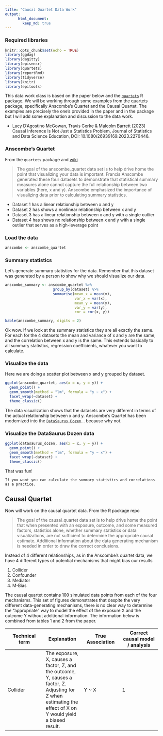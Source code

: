 ```yaml
---
title: "Causal Quartet Data Work"
output:
      html_document:
        keep_md: true
---
```


### Required libraries

```r
knitr::opts_chunk$set(echo = TRUE)
library(ggdag)
library(dagitty)
library(episensr) 
library(quartets)
library(reportRmd)
library(tidyverse)
library(knitr)
library(epitools)
```

This data work class is based on the paper below and the [`quartets`](https://r-causal.github.io/quartets/#causal-quartet) R package. We will be working through some examples from the quartets package, specifically Anscombe's Quartet and the Causal Quartet. The examples are precisely the one's provided in the paper and in the package but I will add some explanation and discussion to the data work. 

  *  Lucy D’Agostino McGowan, Travis Gerke & Malcolm Barrett (2023) Causal Inference Is Not Just a Statistics Problem, Journal of Statistics and Data Science Education, DOI: 10.1080/26939169.2023.2276446. 
  
### Anscombe's Quartet

From the `quartets` package and [wiki](https://en.wikipedia.org/wiki/Anscombe%27s_quartet)

> The goal of the anscombe_quartet data set is to help drive home the point that visualizing your data is important. Francis Anscombe generated these four datasets to demonstrate that statistical summary measures alone cannot capture the full relationship between two variables (here, x and y). Anscombe emphasized the importance of visualizing data prior to calculating summary statistics.

* Dataset 1 has a linear relationship between x and y
* Dataset 2 has shows a nonlinear relationship between x and y
* Dataset 3 has a linear relationship between x and y with a single outlier
* Dataset 4 has shows no relationship between x and y with a single outlier that serves as a high-leverage point

### Load the data

```r
anscombe <- anscombe_quartet
```

### Summary statistics

Let's generate summary statistics for the data. Remember that this dataset was generated by a person to show why we should visualize our data. 

```r
anscombe_summary <- anscombe_quartet %>%
                      group_by(dataset) %>%
                      summarise(mean_x = mean(x),
                                var_x = var(x),
                                mean_y = mean(y),
                                var_y = var(y),
                                cor = cor(x, y)) 

kable(anscombe_summary, digits = 2)
```

Ok wow. If we look at the summary statistics they are all exactly the same. For each for the 4 datasets the mean and variance of x and y are the same, and the correlation between x and y is the same. This extends basically to all summary statistics, regression coefficients, whatever you want to calculate. 

### Visualize the data

Here we are doing a scatter plot between x and y grouped by dataset. 

```r
ggplot(anscombe_quartet, aes(x = x, y = y)) +
  geom_point() + 
  geom_smooth(method = "lm", formula = "y ~ x") +
  facet_wrap(~dataset) + 
  theme_classic()
```

The data visualization shows that the datasets are very different in terms of the actual relationship between x and y. Anscombe's Quartet has been modernized into the [`DataSaurus Dozen`](https://cran.r-project.org/web/packages/datasauRus/index.html)... because why not. 

### Visualize the DataSaurus Dozen data

```r
ggplot(datasaurus_dozen, aes(x = x, y = y)) +
  geom_point() + 
  geom_smooth(method = "lm", formula = "y ~ x") +
  facet_wrap(~dataset) +
  theme_classic()
```

That was fun! 

```{}
If you want you can calculate the summary statistics and correlations as a practice.
```

## Causal Quartet

Now will work on the causal quartet data. From the R package repo

> The goal of the causal_quartet data set is to help drive home the point that when presented with an exposure, outcome, and some measured factors, statistics alone, whether summary statistics or data visualizations, are not sufficient to determine the appropriate causal estimate. Additional information about the data generating mechanism is needed in order to draw the correct conclusions. 

Instead of 4 different relationships, as in the Anscombe's quartet data, we have 4 different types of potential mechanisms that might bias our results

1. Collider
2. Confounder
3. Mediator
4. M-Bias 

The causal quartet contains 100 simulated data points from each of the four mechanisms. This set of figures demonstrates that despite the very different data-generating mechanisms, there is no clear way to determine the “appropriate” way to model the effect of the exposure X and the outcome Y without additional information. The information below is combined from tables 1 and 2 from the paper.

| Technical term | Explanation | True Association | Correct causal model / analysis | 
| ----- | ----- | ----- | ----- |
| Collider | The exposure, X, causes a factor, Z, and the outcome, Y, causes a factor, Z. Adjusting for Z when estimating the effect of X on Y would yield a biased result. | Y ~ X | 1 | 

